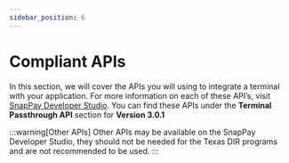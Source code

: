 ```yaml
---
sidebar_position: 6
---
```


# Compliant APIs

In this section, we will cover the APIs you will using to integrate a terminal with your application. For more
information on each of these API’s, visit [SnapPay Developer Studio](https://developer.fiserv.com/product/SnapPay?branch=preview). You can find these APIs under the
**Terminal Passthrough API** section for **Version 3.0.1**

:::warning[Other APIs]
Other APIs may be available on the SnapPay Developer Studio, they should not be needed for the Texas
DIR programs and are not recommended to be used.
:::